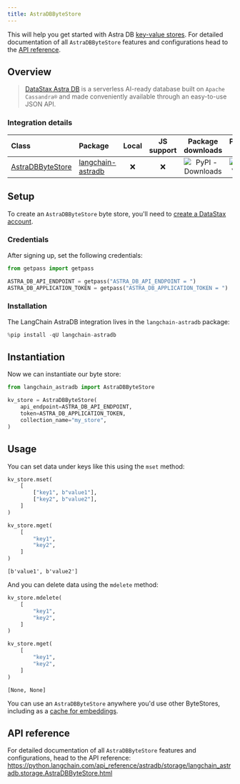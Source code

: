 ```yaml
---
title: AstraDBByteStore
---
```


This will help you get started with Astra DB [key-value stores](/oss/javascript/concepts/key_value_stores). For detailed documentation of all `AstraDBByteStore` features and configurations head to the [API reference](https://python.langchain.com/api_reference/astradb/storage/langchain_astradb.storage.AstraDBByteStore.html).

## Overview

> [DataStax Astra DB](https://docs.datastax.com/en/astra-db-serverless/index.html) is a serverless 
> AI-ready database built on `Apache Cassandra®` and made conveniently available 
> through an easy-to-use JSON API.

### Integration details

| Class | Package | Local | JS support | Package downloads | Package latest |
| :--- | :--- | :---: | :---: |  :---: | :---: |
| [AstraDBByteStore](https://python.langchain.com/api_reference/astradb/storage/langchain_astradb.storage.AstraDBByteStore.html) | [langchain-astradb](https://python.langchain.com/api_reference/astradb/index.html) | ❌ | ❌ | ![PyPI - Downloads](https://img.shields.io/pypi/dm/langchain_astradb?style=flat-square&label=%20) | ![PyPI - Version](https://img.shields.io/pypi/v/langchain_astradb?style=flat-square&label=%20) |

## Setup

To create an `AstraDBByteStore` byte store, you'll need to [create a DataStax account](https://www.datastax.com/products/datastax-astra).

### Credentials

After signing up, set the following credentials:


```python
from getpass import getpass

ASTRA_DB_API_ENDPOINT = getpass("ASTRA_DB_API_ENDPOINT = ")
ASTRA_DB_APPLICATION_TOKEN = getpass("ASTRA_DB_APPLICATION_TOKEN = ")
```

### Installation

The LangChain AstraDB integration lives in the `langchain-astradb` package:


```python
%pip install -qU langchain-astradb
```

## Instantiation

Now we can instantiate our byte store:


```python
from langchain_astradb import AstraDBByteStore

kv_store = AstraDBByteStore(
    api_endpoint=ASTRA_DB_API_ENDPOINT,
    token=ASTRA_DB_APPLICATION_TOKEN,
    collection_name="my_store",
)
```

## Usage

You can set data under keys like this using the `mset` method:


```python
kv_store.mset(
    [
        ["key1", b"value1"],
        ["key2", b"value2"],
    ]
)

kv_store.mget(
    [
        "key1",
        "key2",
    ]
)
```



```output
[b'value1', b'value2']
```


And you can delete data using the `mdelete` method:


```python
kv_store.mdelete(
    [
        "key1",
        "key2",
    ]
)

kv_store.mget(
    [
        "key1",
        "key2",
    ]
)
```



```output
[None, None]
```


You can use an `AstraDBByteStore` anywhere you'd use other ByteStores, including as a [cache for embeddings](/oss/javascript/how-to/caching_embeddings).

## API reference

For detailed documentation of all `AstraDBByteStore` features and configurations, head to the API reference: https://python.langchain.com/api_reference/astradb/storage/langchain_astradb.storage.AstraDBByteStore.html
